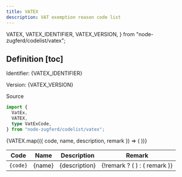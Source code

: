 ```yaml
---
title: VATEX
description: VAT exemption reason code list
---
```


  VATEX,
  VATEX_IDENTIFIER,
  VATEX_VERSION,
} from "node-zugferd/codelist/vatex";

## Definition [toc]

Identifier: <span className="text-fd-muted-foreground">{VATEX_IDENTIFIER}</span>

Version: <span className="text-fd-muted-foreground">{VATEX_VERSION}</span>

<div className="w-fit">
  <Link
    href="https://www.xrepository.de/details/urn:xoev-de:kosit:codeliste:vatex_1"
    target="_blank"
  >
    Source
  </Link>
</div>

```ts
import {
  VatEx,
  VATEX,
  type VatExCode,
} from "node-zugferd/codelist/vatex";
```

<table>
  <thead>
    <tr>
      <th>Code</th>
      <th>Name</th>
      <th>Description</th>
      <th>Remark</th>
    </tr>
  </thead>
  <tbody>
    {VATEX.map(({ code, name, description, remark }) => (
      <tr key={code}>
        <td className="text-center">
          <code>{code}</code>
        </td>
        <td>{name}</td>
        <td>{description}</td>
        <td>
          {!remark ? (
            <MinusIcon className="mx-auto text-fd-muted-foreground" />
          ) : (
            remark
          )}
        </td>
      </tr>
    ))}
  </tbody>
</table>
